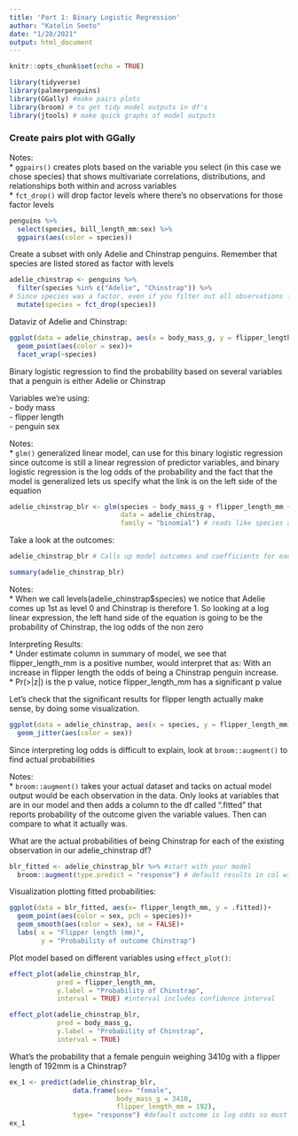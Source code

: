 ```yaml
---
title: 'Part 1: Binary Logistic Regression'
author: "Katelin Seeto"
date: "1/20/2021"
output: html_document
---
```


```r
knitr::opts_chunk$set(echo = TRUE)

library(tidyverse)
library(palmerpenguins)
library(GGally) #make pairs plots
library(broom) # to get tidy model outputs in df's
library(jtools) # make quick graphs of model outputs
```

### Create pairs plot with GGally

Notes:  
* `ggpairs()` creates plots based on the variable you select (in this case we chose species) that shows multivariate correlations, distributions, and relationships both within and across variables  
* `fct_drop()` will drop factor levels where there's no observations for those factor levels  

```r
penguins %>% 
  select(species, bill_length_mm:sex) %>% 
  ggpairs(aes(color = species))
```

Create a subset with only Adelie and Chinstrap penguins. Remember that species are listed stored as factor with levels

```r
adelie_chinstrap <- penguins %>% 
  filter(species %in% c("Adelie", "Chinstrap")) %>% 
# Since species was a factor, even if you filter out all observations for Gentoo, it still appears as a factor level even if it doesn't appear in your df, therefore must use fct_drop
  mutate(species = fct_drop(species))
```

Dataviz of Adelie and Chinstrap: 

```r
ggplot(data = adelie_chinstrap, aes(x = body_mass_g, y = flipper_length_mm))+ 
  geom_point(aes(color = sex))+ 
  facet_wrap(~species)
```
Binary logistic regression to find the probability based on several variables that a penguin is either Adelie or Chinstrap

Variables we're using:  
- body mass  
- flipper length  
- penguin sex  

Notes:  
* `glm()` generalized linear model, can use for this binary logistic regression since outcome is still a linear regression of predictor variables, and binary logistic regression is the log odds of the probability and the fact that the model is generalized lets us specify what the link is on the left side of the equation  

```r
adelie_chinstrap_blr <- glm(species ~ body_mass_g + flipper_length_mm + sex,
                            data = adelie_chinstrap,
                            family = "binomial") # reads like species as a function of body_mass_g and flipper_length_mm and sex, the data where I'm getting this is from adelie_chinstrap, and family specifies that the link on the left side of the equation is that we want the log odds with only two outcome variables 
```

Take a look at the outcomes: 

```r
adelie_chinstrap_blr # Calls up model outcomes and coefficients for each predictor value

summary(adelie_chinstrap_blr)
```

Notes:  
* When we call levels(adelie_chinstrap$species) we notice that Adelie comes up 1st as level 0 and Chinstrap is therefore 1. So looking at a log linear expression, the left hand side of the equation is going to be the probability of Chinstrap, the log odds of the non zero  

Interpreting Results:  
* Under estimate column in summary of model, we see that flipper_length_mm is a positive number, would interpret that as: With an increase in flipper length the odds of being a Chinstrap penguin increase.  
* Pr(>|z|) is the p value, notice flipper_length_mm has a significant p value



Let's check that the significant results for flipper length actually make sense, by doing some visualization. 
```r
ggplot(data = adelie_chinstrap, aes(x = species, y = flipper_length_mm))+
  geom_jitter(aes(color = sex))
```
Since interpreting log odds is difficult to explain, look at `broom::augment()` to find actual probabilities

Notes:  
* `broom::augment()` takes your actual dataset and tacks on actual model output would be each observation in the data. Only looks at variables that are in our model and then adds a column to the df called ".fitted" that reports probability of the outcome given the variable values. Then can compare to what it actually was. 

What are the actual probabilities of being Chinstrap for each of the existing observation in our adelie_chinstrap df? 

```r
blr_fitted <- adelie_chinstrap_blr %>% #start with your model
  broom::augment(type.predict = "response") # default results in col with original link, which for us is the log odds of the observation being a Chinstrap, but we want what the model would predict, so use type.predict = "response' which is the prediction calculated to be the probability of each outcome
```

Visualization plotting fitted probabilities: 

```r
ggplot(data = blr_fitted, aes(x= flipper_length_mm, y = .fitted))+ 
  geom_point(aes(color = sex, pch = species))+ 
  geom_smooth(aes(color = sex), se = FALSE)+ 
  labs( x = "Flipper length (mm)", 
        y = "Probability of outcome Chinstrap")
```

Plot model based on different variables using `effect_plot()`:  

```r
effect_plot(adelie_chinstrap_blr, 
            pred = flipper_length_mm,
            y.label = "Probability of Chinstrap",
            interval = TRUE) #interval includes confidence interval

effect_plot(adelie_chinstrap_blr, 
            pred = body_mass_g, 
            y.label = "Probability of Chinstrap", 
            interval = TRUE)
```
What's the probability that a female penguin weighing 3410g with a flipper length of 192mm is a Chinstrap? 

```r
ex_1 <- predict(adelie_chinstrap_blr, 
                data.frame(sex= "female", 
                           body_mass_g = 3410, 
                           flipper_length_mm = 192), 
                type= "response") #default outcome is log odds so must specify type as "response" to get actual probability
ex_1

```

